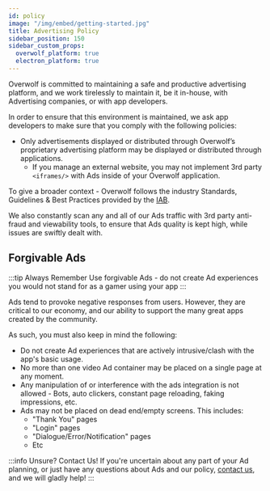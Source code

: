 ```yaml
---
id: policy
image: "/img/embed/getting-started.jpg"
title: Advertising Policy
sidebar_position: 150
sidebar_custom_props:
  overwolf_platform: true
  electron_platform: true
---
```


Overwolf is committed to maintaining a safe and productive advertising platform, and we work tirelessly to maintain it, be it in-house, with Advertising companies, or with app developers.

In order to ensure that this environment is maintained, we ask app developers to make sure that you comply with the following policies:

- Only advertisements displayed or distributed through Overwolf’s proprietary advertising platform may be displayed or distributed through applications.
  - If you manage an external website, you may not implement 3rd party `<iframes/>` with Ads inside of your Overwolf application.

To give a broader context - Overwolf follows the industry Standards, Guidelines & Best Practices provided by the [IAB](https://iabtechlab.com/wp-content/uploads/2022/03/Ad-Format-Guidelines_DV-CTV.pdf).

We also constantly scan any and all of our Ads traffic with 3rd party anti-fraud and viewability tools, to ensure that Ads quality is kept high, while issues are swiftly dealt with.

## Forgivable Ads
:::tip Always Remember
Use forgivable Ads - do not create Ad experiences you would not stand for as a gamer using your app
:::

Ads tend to provoke negative responses from users. However, they are critical to our economy, and our ability to support the many great apps created by the community.

As such, you must also keep in mind the following:
- Do not create Ad experiences that are actively intrusive/clash with the app's basic usage.
- No more than one video Ad container may be placed on a single page at any moment.
- Any manipulation of or interference with the ads integration is not allowed - Bots, auto clickers, constant page reloading, faking impressions, etc.
- Ads may not be placed on dead end/empty screens. This includes:
  - "Thank You" pages
  - "Login" pages
  - "Dialogue/Error/Notification" pages
  - Etc


:::info Unsure? Contact Us!
If you're uncertain about any part of your Ad planning, or just have any questions about Ads and our policy, [contact us][contact-us], and we will gladly help!
:::

[contact-us]: /support/contact-us